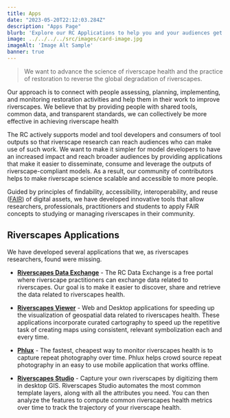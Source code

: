 ```yaml
---
title: Apps
date: "2023-05-20T22:12:03.284Z"
description: "Apps Page"
blurb: 'Explore our RC Applications to help you and your audiences get engaged and learn more about your riverscapes.'
image: ../../../../src/images/card-image.jpg
imageAlt: 'Image Alt Sample'
banner: true
---
```


> We want to advance the science of riverscape health and the practice of restoration to reverse the global degradation of riverscapes.
 
Our approach is to connect with people assessing, planning, implementing, and monitoring restoration activities and help them in their work to improve riverscapes. We believe that by providing people with shared tools, common data, and transparent standards, we can collectively be more effective in achieving riverscape health 
 
The RC actively supports model and tool developers and consumers of tool outputs so that riverscape research can reach audiences who can make use of such work. We want to make it simpler for model developers to have an increased impact and reach broader audiences by providing applications that make it easier to disseminate, consume and leverage the outputs of riverscape-compliant models. As a result, our community of contributors helps to make riverscape science scalable and accessible to more people. 
 
Guided by principles of findability, accessibility, interoperability, and reuse ([FAIR](https://www.go-fair.org/fair-principles/)) of digital assets, we have developed innovative tools that allow researchers, professionals, practitioners and students to apply FAIR concepts to studying or managing riverscapes in their community.

## Riverscapes Applications
We have developed several applications that we, as riverscapes researchers, found were missing. 

- [**Riverscapes Data Exchange**](https://data.riverscapes.net) - The RC Data Exchange is a free portal where riverscape practitioners can exchange data related to riverscapes. Our goal is to make it easier to discover, share and retrieve the data related to riverscapes health.

- [**Riverscapes Viewer**](https://viewer.riverscapes.net) - Web and Desktop applications for speeding up the visualization of geospatial data related to riverscapes health. These applications incorporate curated cartography to speed up the repetitive task of creating maps using consistent, relevant symbolization each and every time.

- [**Phlux**](https://phlux.riverscapes.net) - The fastest, cheapest way to monitor riverscapes health is to capture repeat photography over time. Phlux helps crowd source repeat photography in an easy to use mobile application that works offline.

- [**Riverscapes Studio**](https://studio.riverscapes.net) - Capture your own riverscapes by digitizing them in desktop GIS. Riverscapes Studio automates the most common template layers, along with all the attributes you need. You can then analyze the features to compute common riverscapes health metrics over time to track the trajectory of your riverscape health.

 
